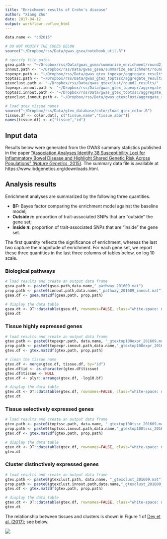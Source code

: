 ```yaml
---
title: "Enrichment results of Crohn's disease"
author: "Xiang Zhu"
date: 2017-04-12
output: workflowr::wflow_html
---
```


```r
data.name <- "cd2015"

# DO NOT MODIFY THE CODES BELOW
source("~/Dropbox/rss/Data/gwas_gsea/notebook_util.R")

# specify file paths
gsea.path <- "~/Dropbox/rss/Data/gwas_gsea/summarize_enrichment/round2_pathway/"
innout.path <- "~/Dropbox/rss/Data/gwas_gsea/summarize_enrichment/round2_pathway_innout/"
topexpr.path <- "~/Dropbox/rss/Data/gwas_gtex_topexpr/aggregate_results/"
toptssc.path <- "~/Dropbox/rss/Data/gwas_gtex_toptssc/aggregate_results/"
gtexclust.path <- "~/Dropbox/rss/Data/gwas_gtexclust/round2_results/"
topexpr.innout.path <- "~/Dropbox/rss/Data/gwas_gtex_topexpr/aggregate_results_innout/"
toptssc.innout.path <- "~/Dropbox/rss/Data/gwas_gtex_toptssc/aggregate_results_innout/"
gtexclust.innout.path <- "~/Dropbox/rss/Data/gwas_gtexclust/aggregate_results_innout/"

# load gtex tissue names
source("~/Dropbox/rss/Data/gtex_database/color/load_gtex_color.R")
tissue.df <- color.dat[, c("tissue.name","tissue.abbr")]
names(tissue.df) <- c("tissue","id")
```

## Input data

Results below were generated from the GWAS summary statistics published in the paper
["Association Analyses Identify 38 Susceptibility Loci for Inflammatory Bowel Disease and Highlight Shared Genetic Risk Across Populations" (*Nature Genetics*, 2015)](https://www.ncbi.nlm.nih.gov/pubmed/26192919).
The summary data file is available at https://www.ibdgenetics.org/downloads.html.

## Analysis results

Enrichment analyses are summarized by the following three quantities.

- **BF:** Bayes factor comparing the enrichment model against the baseline model;
- **Outside $\pi$:** proportion of trait-associated SNPs that are "outside" the gene set;
- **Inside $\pi$:** proportion of trait-associated SNPs that are "inside" the gene set.

The first quantity reflects the significance of enrichment,
whereas the last two capture the magnitude of enrichment.
For each gene set, we report these three quantities in the
last three columns of tables below, on log 10 scale.

### Biological pathways

```r
# load results and create an output data frame
gsea.path <- paste0(gsea.path,data.name,"_pathway_201609.mat")
prop.path <- paste0(innout.path,data.name,"_pathway_201609_innout.mat")
gsea.df <- gsea.mat2df(gsea.path, prop.path)

# display the data table
gsea.dt <- DT::datatable(gsea.df, rownames=FALSE, class="white-space: nowrap", escape=FALSE) %>% DT::formatRound(c("Log10 BF"), 3)
gsea.dt
```

### Tissue highly expressed genes

```r
# load results and create an output data frame
gtex.path <- paste0(topexpr.path, data.name, "_gtextop100expr_201609.mat")
prop.path <- paste0(topexpr.innout.path,data.name,"_gtextop100expr_201609_innout.mat")
gtex.df <- gtex.mat2df(gtex.path, prop.path)

# clean the tissue name
gtex.df <- merge(gtex.df, tissue.df, by="id")
gtex.df$id <- as.character(gtex.df$tissue)
gtex.df$tissue <- NULL
gtex.df <- plyr::arrange(gtex.df, -log10.bf)

# display the data table
gtex.dt <- DT::datatable(gtex.df, rownames=FALSE, class="white-space: nowrap", escape=FALSE, colnames=c("Tissue name"="id","Log10 BF"="log10.bf")) %>% DT::formatRound(c("Log10 BF"), 3)
gtex.dt
```

### Tissue selectively expressed genes

```r
# load results and create an output data frame
gtex.path <- paste0(toptssc.path, data.name, "_gtextop100tssc_201609.mat")
prop.path <- paste0(toptssc.innout.path,data.name,"_gtextop100tssc_201609_innout.mat")
gtex.df <- gtex.mat2df(gtex.path, prop.path)

# display the data table
gtex.dt <- DT::datatable(gtex.df, rownames=FALSE, class="white-space: nowrap", escape=FALSE, colnames=c("Tissue name"="id","Log10 BF"="log10.bf")) %>% DT::formatRound(c("Log10 BF"), 3)
gtex.dt
```

### Cluster distinctively expressed genes

```r
# load results and create an output data frame
gtex.path <- paste0(gtexclust.path, data.name, "_gtexclust_201609.mat")
prop.path <- paste0(gtexclust.innout.path,data.name,"_gtexclust_201609_innout.mat")
gtex.df <- gtex.mat2df(gtex.path, prop.path)

# display the data table
gtex.dt <- DT::datatable(gtex.df, rownames=FALSE, class="white-space: nowrap", escape=FALSE, colnames=c("Cluster ID"="id","Log10 BF"="log10.bf")) %>% DT::formatRound(c("Log10 BF"), 3)
gtex.dt
```

The relationship between tissues and clusters is shown in
Figure 1 of [Dey et al. (2017)](http://journals.plos.org/plosgenetics/article?id=10.1371/journal.pgen.1006599);
see below.

![](http://journals.plos.org/plosgenetics/article/figure/image?size=large&id=10.1371/journal.pgen.1006599.g001)

